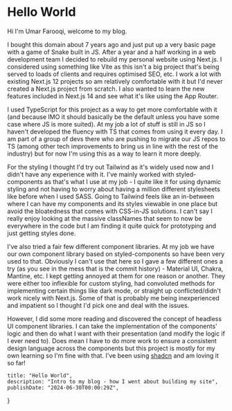 # Hello World

Hi I'm Umar Farooqi, welcome to my blog.


I bought this domain about 7 years ago and just put up a very basic page with a game of Snake built in JS. After a
year and a half working in a web development team I decided to rebuild my personal website using Next.js. I
considered using something like Vite as this isn't a big project that's being served to loads of clients and
requires optimised SEO, etc. I work a lot with existing Next.js 12 projects so am relatively comfortable with it but
I'd never created a Next.js project from scratch. I also wanted to learn the new features included in Next.js 14 and
see what it's like using the App Router.


I used TypeScript for this project as a way to get more comfortable with it (and because IMO it should basically be the
default unless you have some case where JS is more suited). At my job a lot of stuff is still in JS so I haven't
developed the fluency with TS that comes from using it every day. I am part of a group of devs there who are pushing
to migrate our JS repos to TS (among other tech improvements to bring us in line with the rest of the industry) but
for now I'm using this as a way to learn it more deeply.


For the styling I thought I'd try out Tailwind as it's widely used now and I didn't have any experience with it.
I've mainly worked with styled-components as that's what I use at my job - I quite like it for using dynamic styling
and not having to worry about having a million different stylesheets like before when I used SASS. Going to
Tailwind feels like an in-between where I can have my components and its styles viewable in one place but avoid the
bloatedness that comes with CSS-in-JS solutions. I can't say I really enjoy looking at the massive classNames that
seem to now be everywhere in the code but I am finding it quite quick for prototyping and just getting styles done.


I've also tried a fair few different component libraries. At my job we have our own component library based on
styled-components so have been very used to that. Obviously I can't use that here so I gave a few different ones a
try (as you see in the mess that is the commit history) - Material UI, Chakra, Mantine, etc. I kept getting annoyed
at them for one reason or another. They were either too inflexible for custom styling, had convoluted methods for
implementing certain things like dark mode, or straight up conflicted/didn't work nicely with Next.js. Some of
that is probably me being inexperienced and impatient so I thought I'd pick one and deal with the issues.


However, I did some more reading and discovered the concept of headless UI component libraries. I can take the
implementation of the components' logic and then do what I want with their presentation (and modify the logic if I
ever need to). Does mean I have to do more work to ensure a consistent design language across the components but
this project is mostly for my own learning so I'm fine with that. I've been using [shadcn](https://ui.shadcn.com)
and am loving it so far!

    title: "Hello World",
    description: "Intro to my blog - how I went about building my site",
    publishDate: "2024-06-30T00:00:29Z",
}